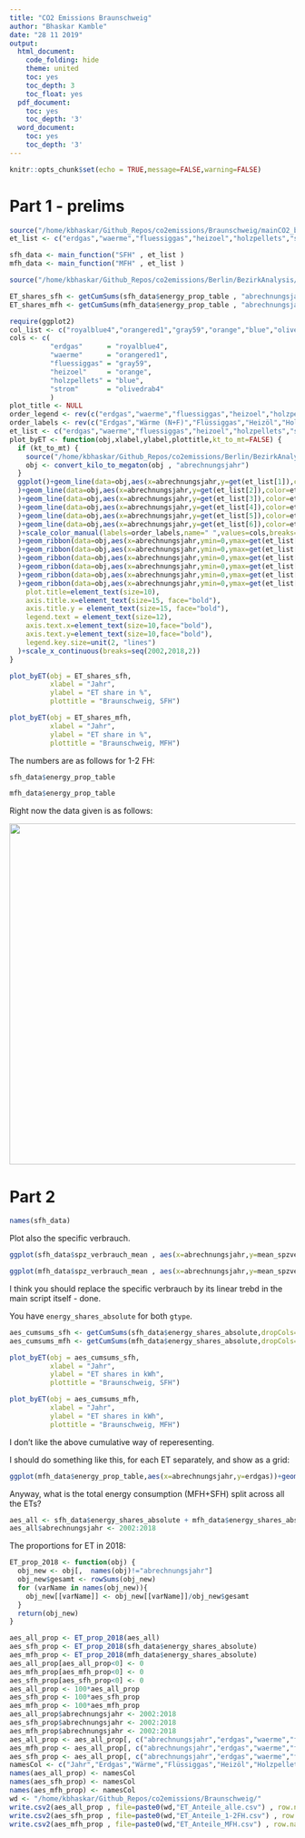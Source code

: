 ```yaml
---
title: "CO2 Emissions Braunschweig"
author: "Bhaskar Kamble"
date: "28 11 2019"
output: 
  html_document:
    code_folding: hide
    theme: united
    toc: yes
    toc_depth: 3
    toc_float: yes
  pdf_document:
    toc: yes
    toc_depth: '3'
  word_document:
    toc: yes
    toc_depth: '3'
---
```


```r
knitr::opts_chunk$set(echo = TRUE,message=FALSE,warning=FALSE)
```

# Part 1 - prelims

```r
source("/home/kbhaskar/Github_Repos/co2emissions/Braunschweig/mainCO2_braunschweig.R")
et_list <- c("erdgas","waerme","fluessiggas","heizoel","holzpellets","strom")
```

```r
sfh_data <- main_function("SFH" , et_list )
mfh_data <- main_function("MFH" , et_list )
```

```r
source("/home/kbhaskar/Github_Repos/co2emissions/Berlin/BezirkAnalysis/getCumSums.R")
```

```r
ET_shares_sfh <- getCumSums(sfh_data$energy_prop_table , "abrechnungsjahr")
ET_shares_mfh <- getCumSums(mfh_data$energy_prop_table , "abrechnungsjahr")
```

```r
require(ggplot2)
col_list <- c("royalblue4","orangered1","gray59","orange","blue","olivedrab4")
cols <- c(
          "erdgas"      = "royalblue4",
          "waerme"      = "orangered1",
          "fluessiggas" = "gray59",
          "heizoel"     = "orange",
          "holzpellets" = "blue",
          "strom"       = "olivedrab4"
          )
plot_title <- NULL
order_legend <- rev(c("erdgas","waerme","fluessiggas","heizoel","holzpellets","strom"))
order_labels <- rev(c("Erdgas","Wärme (N+F)","Flüssiggas","Heizöl","Holzpellets","Strom (D+WP)"))
et_list <- c("erdgas","waerme","fluessiggas","heizoel","holzpellets","strom")
plot_byET <- function(obj,xlabel,ylabel,plottitle,kt_to_mt=FALSE) {
  if (kt_to_mt) {
    source("/home/kbhaskar/Github_Repos/co2emissions/Berlin/BezirkAnalysis/convert_kilo_to_megaton.R")
    obj <- convert_kilo_to_megaton(obj , "abrechnungsjahr")
  }
  ggplot()+geom_line(data=obj,aes(x=abrechnungsjahr,y=get(et_list[1]),color=et_list[1]),size=5
  )+geom_line(data=obj,aes(x=abrechnungsjahr,y=get(et_list[2]),color=et_list[2])
  )+geom_line(data=obj,aes(x=abrechnungsjahr,y=get(et_list[3]),color=et_list[3])
  )+geom_line(data=obj,aes(x=abrechnungsjahr,y=get(et_list[4]),color=et_list[4])
  )+geom_line(data=obj,aes(x=abrechnungsjahr,y=get(et_list[5]),color=et_list[5])
  )+geom_line(data=obj,aes(x=abrechnungsjahr,y=get(et_list[6]),color=et_list[6])
  )+scale_color_manual(labels=order_labels,name=" ",values=cols,breaks=order_legend
  )+geom_ribbon(data=obj,aes(x=abrechnungsjahr,ymin=0,ymax=get(et_list[6])),fill=col_list[6]
  )+geom_ribbon(data=obj,aes(x=abrechnungsjahr,ymin=0,ymax=get(et_list[5])),fill=col_list[5]
  )+geom_ribbon(data=obj,aes(x=abrechnungsjahr,ymin=0,ymax=get(et_list[4])),fill=col_list[4]
  )+geom_ribbon(data=obj,aes(x=abrechnungsjahr,ymin=0,ymax=get(et_list[3])),fill=col_list[3]
  )+geom_ribbon(data=obj,aes(x=abrechnungsjahr,ymin=0,ymax=get(et_list[2])),fill=col_list[2]
  )+geom_ribbon(data=obj,aes(x=abrechnungsjahr,ymin=0,ymax=get(et_list[1])),fill=col_list[1])+theme_bw()+ labs(x=xlabel,y=ylabel,title=plottitle) + theme(
    plot.title=element_text(size=10), 
    axis.title.x=element_text(size=15, face="bold"), 
    axis.title.y = element_text(size=15, face="bold"), 
    legend.text = element_text(size=12), 
    axis.text.x=element_text(size=10,face="bold"), 
    axis.text.y=element_text(size=10,face="bold"), 
    legend.key.size=unit(2, "lines")
  )+scale_x_continuous(breaks=seq(2002,2018,2))
}
```

```r
plot_byET(obj = ET_shares_sfh,
          xlabel = "Jahr",
          ylabel = "ET share in %",
          plottitle = "Braunschweig, SFH")
```

```r
plot_byET(obj = ET_shares_mfh,
          xlabel = "Jahr",
          ylabel = "ET share in %",
          plottitle = "Braunschweig, MFH")
```

The numbers are as follows for 1-2 FH:
```r
sfh_data$energy_prop_table
```

```r
mfh_data$energy_prop_table
```



Right now the data given is as follows:

<img src="DataVonKrosigk.png" width="600">

# Part 2

```r
names(sfh_data)
```


Plot also the specific verbrauch.

```r
ggplot(sfh_data$spz_verbrauch_mean , aes(x=abrechnungsjahr,y=mean_spzverbrauch))+geom_point()+ylim(c(0,190))
```

```r
ggplot(mfh_data$spz_verbrauch_mean , aes(x=abrechnungsjahr,y=mean_spzverbrauch))+geom_point()+ylim(c(0,170))
```


I think you should replace the specific verbrauch by its linear trebd in the main script itself - done.


You have `energy_shares_absolute` for both `gtype`.

```r
aes_cumsums_sfh <- getCumSums(sfh_data$energy_shares_absolute,dropCols="abrechnungsjahr")
aes_cumsums_mfh <- getCumSums(mfh_data$energy_shares_absolute,dropCols="abrechnungsjahr")
```
  
```r
plot_byET(obj = aes_cumsums_sfh,
          xlabel = "Jahr",
          ylabel = "ET shares in kWh",
          plottitle = "Braunschweig, SFH")
```

```r
plot_byET(obj = aes_cumsums_mfh,
          xlabel = "Jahr",
          ylabel = "ET shares in kWh",
          plottitle = "Braunschweig, MFH")
```

I don't like the above cumulative way of reperesenting.

I should do something like this, for each ET separately, and show as a grid:

```r
ggplot(mfh_data$energy_prop_table,aes(x=abrechnungsjahr,y=erdgas))+geom_point()+ylim(c(0,100))+geom_smooth(method="lm")
```

Anyway, what is the total energy consumption (MFH+SFH) split across all the ETs?

```r
aes_all <- sfh_data$energy_shares_absolute + mfh_data$energy_shares_absolute
aes_all$abrechnungsjahr <- 2002:2018
```

The proportions for ET in 2018:

```r
ET_prop_2018 <- function(obj) {
  obj_new <- obj[,  names(obj)!="abrechnungsjahr"]
  obj_new$gesamt <- rowSums(obj_new)
  for (varName in names(obj_new)){
    obj_new[[varName]] <- obj_new[[varName]]/obj_new$gesamt
  }
  return(obj_new)
}
```

```r
aes_all_prop <- ET_prop_2018(aes_all)
aes_sfh_prop <- ET_prop_2018(sfh_data$energy_shares_absolute)
aes_mfh_prop <- ET_prop_2018(mfh_data$energy_shares_absolute)
aes_all_prop[aes_all_prop<0] <- 0
aes_mfh_prop[aes_mfh_prop<0] <- 0
aes_sfh_prop[aes_sfh_prop<0] <- 0
aes_all_prop <- 100*aes_all_prop
aes_sfh_prop <- 100*aes_sfh_prop
aes_mfh_prop <- 100*aes_mfh_prop
aes_all_prop$abrechnungsjahr <- 2002:2018
aes_sfh_prop$abrechnungsjahr <- 2002:2018
aes_mfh_prop$abrechnungsjahr <- 2002:2018
aes_all_prop <- aes_all_prop[, c("abrechnungsjahr","erdgas","waerme","fluessiggas","heizoel","holzpellets", "strom","gesamt")]
aes_mfh_prop <- aes_all_prop[, c("abrechnungsjahr","erdgas","waerme","fluessiggas","heizoel","holzpellets", "strom","gesamt")]
aes_sfh_prop <- aes_all_prop[, c("abrechnungsjahr","erdgas","waerme","fluessiggas","heizoel","holzpellets", "strom","gesamt")]
namesCol <- c("Jahr","Erdgas","Wärme","Flüssiggas","Heizöl","Holzpellets","Strom","Gesamt")
names(aes_all_prop) <- namesCol
names(aes_sfh_prop) <- namesCol
names(aes_mfh_prop) <- namesCol
wd <- "/home/kbhaskar/Github_Repos/co2emissions/Braunschweig/"
write.csv2(aes_all_prop , file=paste0(wd,"ET_Anteile_alle.csv") , row.names=F,fileEncoding = "UTF-8")
write.csv2(aes_sfh_prop , file=paste0(wd,"ET_Anteile_1-2FH.csv") , row.names=F,fileEncoding = "UTF-8")
write.csv2(aes_mfh_prop , file=paste0(wd,"ET_Anteile_MFH.csv") , row.names=F,fileEncoding = "UTF-8")
```

